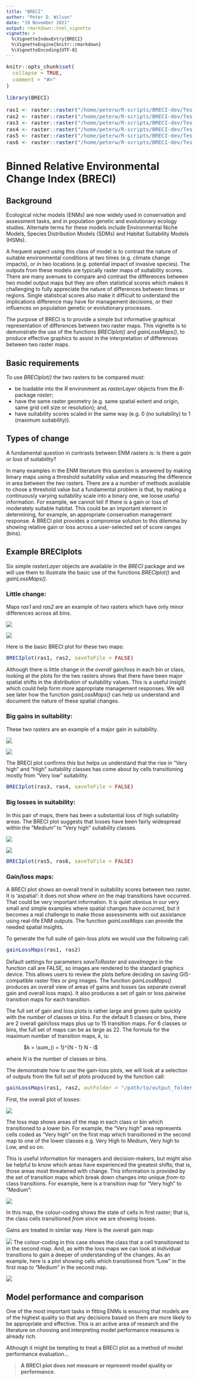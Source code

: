 ```yaml
---
title: "BRECI"
author: "Peter D. Wilson"
date: "19 November 2021"
output: rmarkdown::html_vignette
vignette: >
  %\VignetteIndexEntry{BRECI}
  %\VignetteEngine{knitr::rmarkdown}
  %\VignetteEncoding{UTF-8}
---
```


```r
knitr::opts_chunk$set(
  collapse = TRUE,
  comment = "#>"
)
```

<style type="text/css">

body, td {
   font-size: 14px;
}
code.r{
  font-size: 14px;
}
pre {
  font-size: 14px
}
</style>

```r
library(BRECI)

ras1 <- raster::raster("/home/peterw/R-scripts/BRECI-dev/Test_data/ras1.tif")
ras2 <- raster::raster("/home/peterw/R-scripts/BRECI-dev/Test_data/ras2.tif")
ras3 <- raster::raster("/home/peterw/R-scripts/BRECI-dev/Test_data/ras3.tif")
ras4 <- raster::raster("/home/peterw/R-scripts/BRECI-dev/Test_data/ras4.tif")
ras5 <- raster::raster("/home/peterw/R-scripts/BRECI-dev/Test_data/ras5.tif")
ras6 <- raster::raster("/home/peterw/R-scripts/BRECI-dev/Test_data/ras6.tif")

```

# Binned Relative Environmental Change Index (BRECI)

## Background

Ecological niche models (ENMs) are now widely used in conservation and assessment tasks, and in population genetic and evolutionary ecology studies. Alternate terms for these models include Environmental Niche Models, Species Distribution Models (SDMs) and Habitat Suitability Models (HSMs).

A frequent aspect using this class of model is to contrast the nature of suitable environmental conditions at two times (e.g. climate change impacts), or in two locations (e.g. potential impact of invasive species). The outputs from these models are typically raster maps of suitability scores. There are many avenues to compare and contrast the differences between two model output maps but they are often statistical scores which makes it challenging to fully appreciate the nature of differences between times or regions. Single statistical scores also make it difficult to understand the implications difference may have for management decisions, or their influences on population genetic or evolutionary processes.

The purpose of BRECI is to provide a simple but informative graphical representation of differences between two raster maps. This vignette is to demonstrate the use of the functions *BRECIplot()* and *gainLossMaps()*, to produce effective graphics to assist in the interpretation of differences between two raster maps.

## Basic requirements

To use *BRECIplot()* the two rasters to be compared _*must*_:

* be loadable into the *R* environment as *rasterLayer* objects from the *R*-package *raster*;
* have the same raster geometry (e.g. same spatial extent and origin, same grid cell size or resolution); and,
* have suitability scores scaled in the same way (e.g. 0 (no suitability) to 1 (maximum suitability)). 

## Types of change

A fundamental question in contrasts between ENM rasters is: Is there a *gain* or *loss* of suitability?

In many examples in the ENM literature this question is answered by making binary maps using a threshold suitability value and measuring the difference in area between the two rasters. There are a a number of methods available to chose a threshold value but a fundamental problem is that, by making a continuously varying suitability scale into a binary one, we loose useful information. For example, we cannot tell if there is a gain or loss of moderately suitable habitat. This could be an important element in determining, for example, an appropriate conservation management response. A BRECI plot provides a compromise solution to this dilemma by showing relative gain or loss across a user-selected set of score ranges (bins).

## Example BRECIplots

Six simple *rasterLayer* objects are available in the *BRECI* package and we will use them to illustrate the basic use of the functions *BRECIplot()* and *gainLossMaps()*.

### Little change:

Maps _ras1_ and _ras2_ are an example of two rasters which have only minor differences across all bins.

![](/home/peterw/R-scripts/BRECI-dev/Test_output/ras1.png)

![](/home/peterw/R-scripts/BRECI-dev/Test_output/ras2.png)

Here is the basic BRECI plot for these two maps:

```r
BRECIplot(ras1, ras2, saveToFile = FALSE)
```

Although there is little change in the *overall* gain/loss in each bin or class, looking at the plots for the two rasters shows that there have been major spatial shifts in the distribution of suitability values. This is a useful insight which could help form more appropriate management responses. We will see later how the function *gainLossMaps()* can help us understand and document the nature of these spatial changes.

### Big gains in suitability:

These two rasters are an example of a major gain in suitability.

![](/home/peterw/R-scripts/BRECI-dev/Test_output/ras3.png)

![](/home/peterw/R-scripts/BRECI-dev/Test_output/ras4.png)

The BRECI plot confirms this but helps us understand that the rise in "Very high" and "High" suitability classes has come about by cells transitioning mostly from "Very low" suitability.

```r
BRECIplot(ras3, ras4, saveToFile = FALSE)
```

### Big losses in suitability:

In this pair of maps, there has been a substantial loss of high suitability areas. The BRECI plot suggests that losses have been fairly widespread within the "Medium" to "Very high" suitability classes.

![](/home/peterw/R-scripts/BRECI-dev/Test_output/ras5.png)

![](/home/peterw/R-scripts/BRECI-dev/Test_output/ras6.png)
```r
BRECIplot(ras5, ras6, saveToFile = FALSE)
```

### Gain/loss maps:

A BRECI plot shows an overall trend in suitability scores between two raster. It is 'aspatial': it does not show *where* on the map transitions have occurred. That could be very important information. It is quiet obvious in our very small and simple examples where spatial changes have occurred, but it becomes a real challenge to make those assessments with out assistance using real-life ENM outputs. The function *gainLossMaps* can provide the needed spatial insights.

To generate the full suite of gain-loss plots we would use the following call:

```r
gainLossMaps(ras1, ras2)

```

Default settings for parameters *saveToRaster* and *saveImages* in the function call are FALSE, so images are rendered to the standard graphics device. This allows users to review the plots before deciding on saving GIS-compatible raster files or png images. The function *gainLossMaps()* produces an overall view of areas of gains and losses (as separate overall gain and overall loss maps). It also produces a set of gain or loss pairwise transition maps for each transition.

The full set of gain and loss plots is rather large and grows quite quickly with the number of classes or bins. For the default 5 classes or bins, there are 2 overall gain/loss maps plus up to 15 transition maps. For 6 classes or bins, the full set of maps can be as large as 22. The formula for the maximum number of transition maps, *k*,  is:

|             $k = \sum_{i = 1}^{N - 1} N - i$

where *N* is the number of classes or bins.

The demonstrate how to use the gain-loss plots, we will look at a selection of outputs from the full set of plots produced by the function call:

```r
gainLossMaps(ras1, ras2, outFolder = "/path/to/output_folder", saveImages = TRUE)

```

First, the overall plot of losses:

![](/home/peterw/R-scripts/BRECI-dev/Test_output/Overall_loss_map.png)

The loss map shows areas of the map in each class or bin which transitioned to a lower bin. For example, the "Very high" area represents cells coded as "Very high" on the first map which transitioned in the second map to one of the lower classes e.g. Very High to Medium, Very high to Low, and so on.

This is useful information for managers and decision-makers, but might also be helpful to know which areas have experienced the greatest shifts; that is, those areas most threatened with change. This information is provided by the set of transition maps which break down changes into unique _*from-to*_ class transitions. For example, here is a transition map for "Very high" to "Medium":

![](/home/peterw/R-scripts/BRECI-dev/Test_output/Loss_map_V._high_to_Med.png)

In this map, the colour-coding shows the state of cells in first raster; that is, the class cells transitioned _*from*_ since we are showing losses.

Gains are treated in similar way. Here is the overall gain map:

![](/home/peterw/R-scripts/BRECI-dev/Test_output/Overall_gain_map.png)
The colour-coding in this case shows the class that a cell transitioned _*to*_ in the second map. And, as with the loss maps we can look at individual transitions to gain a deeper of understanding of the changes. As an example, here is a plot showing cells which transitioned from  "Low" in the first map to "Medium" in the second map.

![](/home/peterw/R-scripts/BRECI-dev/Test_output/Gain_map_Low_to_Med.png)

## Model performance and comparison

One of the most important tasks in fitting ENMs is ensuring that models are of the highest quality so that any decisions based on them are more likely to be appropriate and effective. This is an active area of research and the literature on choosing and interpreting model performance measures is already rich.

Although it might be tempting to treat a BRECI plot as a method of model performance evaluation...

> **A BRECI plot does not measure or represent model quality or performance.**
